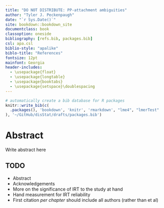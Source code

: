 ```yaml
---
title: "DO NOT DISTRIBUTE: PP-attachment ambiguities"
author: "Tyler J. Peckenpaugh"
date: "`r Sys.Date()`"
site: bookdown::bookdown_site
documentclass: book
classoption: oneside
bibliography: [refs.bib, packages.bib]
csl: apa.csl
biblio-style: "apalike"
biblo-title: "References"
fontsize: 12pt
mainfont: Georgia
header-includes:
  - \usepackage{float}
  - \usepackage{longtable}
  - \usepackage{booktabs}
  - \usepackage{setspace}\doublespacing
---
```

```r
# automatically create a bib database for R packages
knitr::write_bib(c(
  .packages(), 'bookdown', 'knitr', 'rmarkdown', "lme4", "lmerTest"
), '~/GitHub/disStat/drafts/packages.bib')
```
\raggedright
# Abstract {-}

Write abstract here

## TODO
  
  * Abstract
  * Acknowledgements
  * More on the significance of IRT to the study at hand
  * Hand measurement for IRT reliability
  * First citation *per chapter* should include all authors (rather than et al)

\pagebreak